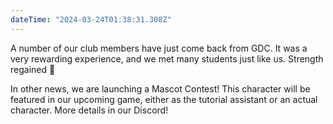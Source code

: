 ```yaml
---
dateTime: "2024-03-24T01:38:31.308Z"
---
```


A number of our club members have just come back from GDC. It was a very rewarding experience, and we met many students just like us. Strength regained 💙

In other news, we are launching a Mascot Contest! This character will be featured in our upcoming game, either as the tutorial assistant or an actual character. More details in our Discord!
